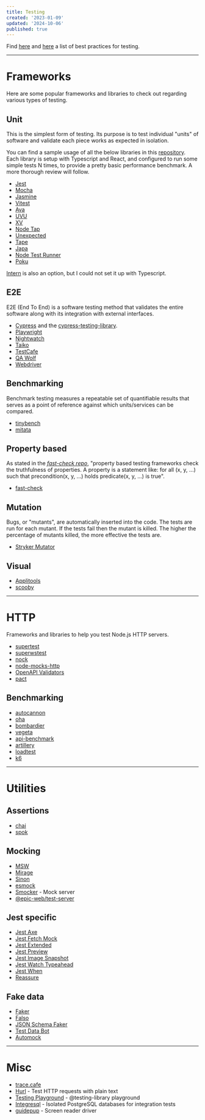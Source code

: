 ```yaml
---
title: Testing
created: '2023-01-09'
updated: '2024-10-06'
published: true
---
```


Find [here](https://github.com/goldbergyoni/javascript-testing-best-practices) and
[here](https://github.com/testjavascript/nodejs-integration-tests-best-practices) a list of best practices for testing.

---

# Frameworks

Here are some popular frameworks and libraries to check out regarding various types of testing.

## Unit

This is the simplest form of testing. Its purpose is to test individual "units" of software and validate each piece works as expected in isolation.

You can find a sample usage of all the below libraries in this [repository](https://github.com/AlexGavalas/test-runners).
Each library is setup with Typescript and React, and configured to run some simple tests N times, to provide a pretty basic performance benchmark.
A more thorough review will follow.

- [Jest](https://github.com/facebook/jest)
- [Mocha](https://github.com/mochajs/mocha)
- [Jasmine](https://github.com/jasmine/jasmine)
- [Vitest](https://github.com/vitest-dev/vitest)
- [Ava](https://github.com/avajs/ava)
- [UVU](https://github.com/lukeed/uvu)
- [XV](https://github.com/typicode/xv)
- [Node Tap](https://github.com/tapjs/node-tap)
- [Unexpected](https://github.com/unexpectedjs/unexpected)
- [Tape](https://github.com/ljharb/tape)
- [Japa](https://github.com/japa/runner)
- [Node Test Runner](https://nodejs.org/docs/latest-v18.x/api/test.html)
- [Poku](https://github.com/wellwelwel/poku)

[Intern](https://github.com/theintern/intern) is also an option, but I could not set it up with Typescript.

## E2E

E2E (End To End) is a software testing method that validates the entire software along with its integration with external interfaces.

- [Cypress](https://github.com/cypress-io/cypress) and the [cypress-testing-library](https://github.com/testing-library/cypress-testing-library).
- [Playwright](https://github.com/microsoft/playwright)
- [Nightwatch](https://github.com/nightwatchjs/nightwatch)
- [Taiko](https://github.com/getgauge/taiko)
- [TestCafe](https://github.com/DevExpress/testcafe)
- [QA Wolf](https://github.com/qawolf/qawolf)
- [Webdriver](https://github.com/webdriverio/webdriverio)

## Benchmarking

Benchmark testing measures a repeatable set of quantifiable results that serves as a point of reference against which units/services can be compared.

- [tinybench](https://github.com/tinylibs/tinybench)
- [mitata](https://github.com/evanwashere/mitata)

## Property based

As stated in the <cite>[fast-check repo](https://github.com/dubzzz/fast-check)</cite>,
"property based testing frameworks check the truthfulness of properties.
A property is a statement like: for all (x, y, ...) such that precondition(x, y, ...) holds predicate(x, y, ...) is true".

- [fast-check](https://github.com/dubzzz/fast-check)

## Mutation

Bugs, or "mutants", are automatically inserted into the code. The tests are run for each mutant.
If the tests fail then the mutant is killed. The higher the percentage of mutants killed, the more effective the tests are.

- [Stryker Mutator](https://github.com/stryker-mutator/stryker-js)

## Visual

- [Applitools](https://applitools.com)
- [scooby](https://github.com/AnimaApp/scooby)

---

# HTTP

Frameworks and libraries to help you test Node.js HTTP servers.

- [supertest](https://github.com/ladjs/supertest)
- [superwstest](https://github.com/davidje13/superwstest)
- [nock](https://github.com/nock/nock)
- [node-mocks-http](https://github.com/howardabrams/node-mocks-http)
- [OpenAPI Validators](https://github.com/openapi-library/OpenAPIValidators)
- [pact](https://github.com/pact-foundation/pact-js)

## Benchmarking

- [autocannon](https://github.com/mcollina/autocannon)
- [oha](https://github.com/hatoo/oha)
- [bombardier](https://github.com/codesenberg/bombardier)
- [vegeta](https://github.com/tsenart/vegeta)
- [api-benchmark](https://github.com/matteofigus/api-benchmark)
- [artillery](https://github.com/artilleryio/artillery)
- [loadtest](https://github.com/alexfernandez/loadtest)
- [k6](https://github.com/grafana/k6)

---

# Utilities

## Assertions

- [chai](https://github.com/chaijs/chai)
- [spok](https://github.com/thlorenz/spok)

## Mocking

- [MSW](https://github.com/mswjs/msw)
- [Mirage](https://github.com/miragejs/miragejs)
- [Sinon](https://github.com/sinonjs/sinon)
- [esmock](https://github.com/iambumblehead/esmock)
- [Smocker](https://github.com/Thiht/smocker) - Mock server
- [@epic-web/test-server](https://github.com/epicweb-dev/test-server)

## Jest specific

- [Jest Axe](https://github.com/nickcolley/jest-axe)
- [Jest Fetch Mock](https://github.com/jefflau/jest-fetch-mock)
- [Jest Extended](https://github.com/jest-community/jest-extended)
- [Jest Preview](https://github.com/nvh95/jest-preview)
- [Jest Image Snapshot](https://github.com/americanexpress/jest-image-snapshot)
- [Jest Watch Typeahead](https://github.com/jest-community/jest-watch-typeahead)
- [Jest When](https://github.com/timkindberg/jest-when)
- [Reassure](https://github.com/callstack/reassure)

## Fake data

- [Faker](https://github.com/faker-js/faker/)
- [Falso](https://github.com/ngneat/falso)
- [JSON Schema Faker](https://github.com/json-schema-faker/json-schema-faker)
- [Test Data Bot](https://github.com/jackfranklin/test-data-bot)
- [Automock](https://github.com/automock/automock)

---

# Misc

- [trace.cafe](https://trace.cafe/)
- [Hurl](https://github.com/Orange-OpenSource/hurl) - Test HTTP requests with plain text
- [Testing Playground](https://testing-playground.com/) - @testing-library playground
- [Integresql](https://github.com/allaboutapps/integresql) - Isolated PostgreSQL databases for integration tests
- [guidepup](https://github.com/guidepup/guidepup) - Screen reader driver
